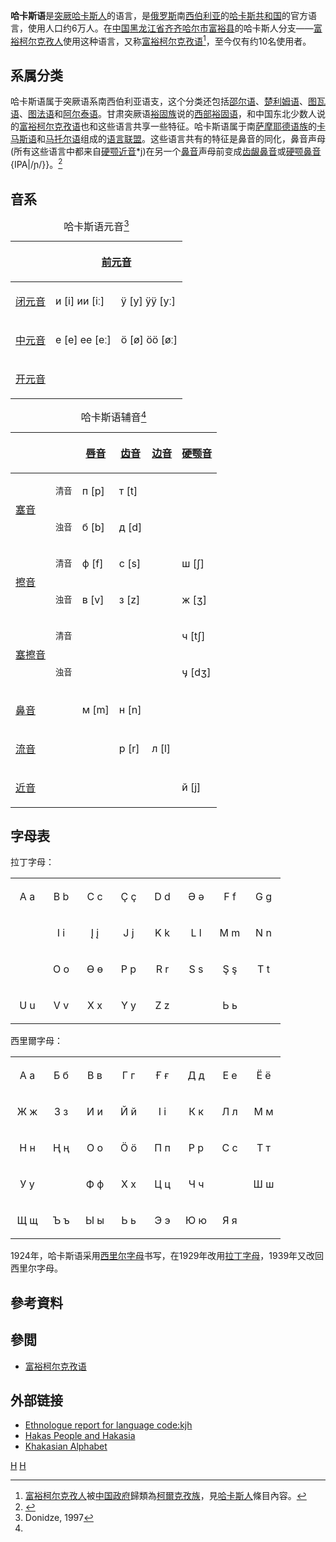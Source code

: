 {{Infobox Language
|name=哈卡斯语
|nativename=Хакас тілі
|states=[[俄罗斯|俄罗斯]]
|region=[[哈卡斯共和国|哈卡斯共和国]]
|speakers=约60 600人
|familycolor=Altaic
|fam1=[[突厥语系|突厥语系]]
|fam2=[[西伯利亚语支|西伯利亚语支]]
|nation=哈卡斯共和国
|iso2=tut
|iso3=kjh
|vitality=d
}}

'''哈卡斯语'''是[[突厥|突厥]][[哈卡斯人|哈卡斯人]]的语言，是[[俄罗斯|俄罗斯]]南[[西伯利亚|西伯利亚]]的[[哈卡斯共和国|哈卡斯共和国]]的官方语言，使用人口约6万人。在[[中国|中国]][[黑龙江省|黑龙江省]][[齐齐哈尔市|齐齐哈尔市]][[富裕县|富裕县]]的哈卡斯人分支——[[富裕柯尔克孜人|富裕柯尔克孜人]]使用这种语言，又称[[富裕柯尔克孜语|富裕柯尔克孜语]]<ref>[[富裕柯尔克孜人|富裕柯尔克孜人]]被[[中华人民共和国政府|中国政府]]歸類為[[柯爾克孜族|柯爾克孜族]]，見[[哈卡斯人|哈卡斯人]]條目內容。</ref>，至今仅有约10名使用者。

==系属分类==
哈卡斯语属于突厥语系南西伯利亚语支，这个分类还包括[[邵尔语|邵尔语]]、[[楚利姆语|楚利姆语]]、[[图瓦语|图瓦语]]、[[图法语|图法语]]和[[阿尔泰语|阿尔泰语]]。甘肃突厥语[[裕固族|裕固族]]说的[[西部裕固语|西部裕固语]]，和中国东北少数人说的[[富裕柯尔克孜语|富裕柯尔克孜语]]也和这些语言共享一些特征。哈卡斯语属于南[[萨摩耶德语族|萨摩耶德语族]]的[[卡马斯语|卡马斯语]]和[[马托尔语|马托尔语]]组成的[[语言联盟|语言联盟]]。这些语言共有的特征是鼻音的同化，鼻音声母(所有这些语言中都来自[[硬颚近音|硬颚近音]]*j)在另一个[[鼻音|鼻音]]声母前变成[[齿龈鼻音|齿龈鼻音]]{{IPA|/n/}}或[[硬颚鼻音|硬颚鼻音]]{IPA|/ɲ/}}。<ref>{{cite journal|first=Eugene|last=Helimski|title=Areal groupings (Sprachbünde) within and across the borders of the Uralic language family: A survey|year=2003|journal=Nyelvtudományi Közlemenyek|issn=0029-6791|url=http://www.nytud.hu/nyk/100/helimski.pdf|volume=100|access-date=2021-06-25|archive-date=2016-12-01|archive-url=https://web.archive.org/web/20161201043154/http://www.nytud.hu/nyk/100/helimski.pdf|dead-url=no}}</ref>{{rp|158}}

==音系==
{| class="wikitable" style=text-align:center
|+哈卡斯语元音<ref name=":0">Donidze, 1997</ref>{{rp|460-461}}
|-
! !! colspan="2" | [[前元音|前元音]] 
! colspan="2" |[[后元音|后元音]]
|-
! [[闭元音|闭元音]]
|и [i]
ии [iː]
|ӱ [y]
ӱӱ [yː]
|ы [ɯ]
ыы [ɯː]
|у [u]
уу [uː]
|-
! [[中元音|中元音]]
|е [e] 
ее [eː]
|ӧ [ø] 
ӧӧ [øː]
| ||о [o]
оо [oː]
|-
![[开元音|开元音]]
| colspan="2" |
|а [a]
аа [aː]
|
|}
{| class="wikitable" style=text-align:center
|+哈卡斯语辅音<ref name=":0" />
! colspan="2" |
![[唇音|唇音]]
![[齿音|齿音]]
![[边音|边音]]
![[硬颚音|硬颚音]]
![[软腭音|软腭音]]
|- align="center"
! rowspan="2" |[[塞音|塞音]]
!<small>清音</small>
|п [p]
|т [t]
|
|
|к [k]
|- align="center"
!<small>浊音</small>
|б [b]
|д [d]
|
|
|г [ɡ]
|- align="center"
! rowspan="2" |[[擦音|擦音]]
!<small>清音</small>
|ф [f]
|с [s]
|
|ш [ʃ]
|х [x]
|-
!<small>浊音</small>
|в [v]
|з [z]
|
|ж [ʒ]
|ғ [ɣ]
|- align="center"
! rowspan="2" |[[塞擦音|塞擦音]]
!<small>清音</small>
|
|
|
|ч [tʃ]
|
|- align="center"
!<small>浊音</small>
|
|
|
|ӌ [dʒ]
|
|- align="center"
! colspan="2" |[[鼻音|鼻音]]
|м [m]
|н [n]
|
|
|ң [ŋ]
|- align="center"
! colspan="2" |[[流音|流音]] 
|
|р [r]
|л [l]
|
|
|- align="center"
! colspan="2" |[[近音|近音]]
|
|
|
|й [j]
|
|}

== 字母表 ==
拉丁字母：

{| style="font-family:Arial Unicode MS; font-size:1.4em; border-color:#000000; border-width:1px; border-style:solid; border-collapse:collapse; background-color:#F8F8EF"
| style="width:3em; text-align:center; padding: 3px;" | A a
| style="width:3em; text-align:center; padding: 3px;" | B b
| style="width:3em; text-align:center; padding: 3px;" | C c
| style="width:3em; text-align:center; padding: 3px;" | Ç ç
| style="width:3em; text-align:center; padding: 3px;" | D d
| style="width:3em; text-align:center; padding: 3px;" | Ә ә
| style="width:3em; text-align:center; padding: 3px;" | F f
| style="width:3em; text-align:center; padding: 3px;" | G g
|-
| style="width:3em; text-align:center; padding: 3px;" | {{unicode|Ƣ ƣ}}
| style="width:3em; text-align:center; padding: 3px;" | I i
| style="width:3em; text-align:center; padding: 3px;" | Į į
| style="width:3em; text-align:center; padding: 3px;" | J j
| style="width:3em; text-align:center; padding: 3px;" | K k
| style="width:3em; text-align:center; padding: 3px;" | L l
| style="width:3em; text-align:center; padding: 3px;" | M m
| style="width:3em; text-align:center; padding: 3px;" | N n
|-
| style="width:3em; text-align:center; padding: 3px;" | {{unicode|N̡ n̡}}
| style="width:3em; text-align:center; padding: 3px;" | O o
| style="width:3em; text-align:center; padding: 3px;" | Ө ө
| style="width:3em; text-align:center; padding: 3px;" | P p
| style="width:3em; text-align:center; padding: 3px;" | R r
| style="width:3em; text-align:center; padding: 3px;" | S s
| style="width:3em; text-align:center; padding: 3px;" | Ş ş
| style="width:3em; text-align:center; padding: 3px;" | T t
|-
| style="width:3em; text-align:center; padding: 3px;" | U u
| style="width:3em; text-align:center; padding: 3px;" | V v
| style="width:3em; text-align:center; padding: 3px;" | X x
| style="width:3em; text-align:center; padding: 3px;" | Y y
| style="width:3em; text-align:center; padding: 3px;" | Z z
| style="width:3em; text-align:center; padding: 3px;" | {{unicode|Ƶ ƶ}}
| style="width:3em; text-align:center; padding: 3px;" | Ь ь
|}

西里爾字母：

{| style="font-family:Arial Unicode MS; font-size:1.4em; border-color:#000000; border-width:1px; border-style:solid; border-collapse:collapse; background-color:#F8F8EF"
| style="width:3em; text-align:center; padding: 3px;" | А а
| style="width:3em; text-align:center; padding: 3px;" | Б б
| style="width:3em; text-align:center; padding: 3px;" | В в
| style="width:3em; text-align:center; padding: 3px;" | Г г
| style="width:3em; text-align:center; padding: 3px;" | Ғ ғ
| style="width:3em; text-align:center; padding: 3px;" | Д д
| style="width:3em; text-align:center; padding: 3px;" | Е е
| style="width:3em; text-align:center; padding: 3px;" | Ё ё
|-
| style="width:3em; text-align:center; padding: 3px;" | Ж ж
| style="width:3em; text-align:center; padding: 3px;" | З з
| style="width:3em; text-align:center; padding: 3px;" | И и
| style="width:3em; text-align:center; padding: 3px;" | Й й
| style="width:3em; text-align:center; padding: 3px;" | I i
| style="width:3em; text-align:center; padding: 3px;" | К к
| style="width:3em; text-align:center; padding: 3px;" | Л л
| style="width:3em; text-align:center; padding: 3px;" | М м
|-
| style="width:3em; text-align:center; padding: 3px;" | Н н
| style="width:3em; text-align:center; padding: 3px;" | Ң ң
| style="width:3em; text-align:center; padding: 3px;" | О о
| style="width:3em; text-align:center; padding: 3px;" | Ö ö
| style="width:3em; text-align:center; padding: 3px;" | П п
| style="width:3em; text-align:center; padding: 3px;" | Р р
| style="width:3em; text-align:center; padding: 3px;" | С с
| style="width:3em; text-align:center; padding: 3px;" | Т т
|-
| style="width:3em; text-align:center; padding: 3px;" | У у
| style="width:3em; text-align:center; padding: 3px;" | {{unicode|Ӱ ӱ}}
| style="width:3em; text-align:center; padding: 3px;" | Ф ф
| style="width:3em; text-align:center; padding: 3px;" | Х х
| style="width:3em; text-align:center; padding: 3px;" | Ц ц
| style="width:3em; text-align:center; padding: 3px;" | Ч ч
| style="width:3em; text-align:center; padding: 3px;" | {{unicode|Ӌ ӌ}}
| style="width:3em; text-align:center; padding: 3px;" | Ш ш
|-
| style="width:3em; text-align:center; padding: 3px;" | Щ щ
| style="width:3em; text-align:center; padding: 3px;" | Ъ ъ
| style="width:3em; text-align:center; padding: 3px;" | Ы ы
| style="width:3em; text-align:center; padding: 3px;" | Ь ь 
| style="width:3em; text-align:center; padding: 3px;" | Э э
| style="width:3em; text-align:center; padding: 3px;" | Ю ю
| style="width:3em; text-align:center; padding: 3px;" | Я я
|}
1924年，哈卡斯语采用[[西里尔字母|西里尔字母]]书写，在1929年改用[[拉丁字母|拉丁字母]]，1939年又改回西里尔字母。

{{Alphabet kjh}}

== 參考資料 ==
{{reflist|2}}

==參閲==
*[[富裕柯尔克孜语|富裕柯尔克孜语]]

== 外部链接 ==
{{Incubator|code=kjh}}
* [http://www.ethnologue.com/show_language.asp?code=kjh Ethnologue report for language code:kjh]{{Wayback|url=http://www.ethnologue.com/show_language.asp?code=kjh |date=20101008162124 }}
* [https://web.archive.org/web/20051218162207/http://www.ozturkler.com/data_english/0007/0007_18.htm Hakas People and Hakasia]
* [http://www.tarbagan.net/fotj/KhakasLang.htm Khakasian Alphabet]{{Wayback|url=http://www.tarbagan.net/fotj/KhakasLang.htm |date=20171228011716 }}

{{Navboxes
|list=
{{Turkic languages}}
{{中国语言}}
{{Languages of Russia}}
}}

{{Authority control}}
[[Category:突厥語族|H]]
[[Category:俄罗斯语言|H]]